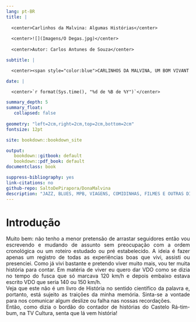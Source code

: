 ```yaml
---
lang: pt-BR
title: |
  
  <center>Carlinhos da Malvina: Algumas Histórias</center> 
  
  <center>![](Imagens/O Degas.jpg)</center>
  
  <center>Autor: Carlos Antunes de Souza</center>

subtitle: |

  <center><span style="color:blue">CARLINHOS DA MALVINA, UM BOM VIVANT NA SUA PRÓPRIA DEFINIÇÃO: MINHA FAMÍLIA E MINHA CIDADE</center>

date: |

  <center>`r format(Sys.time(), "%d de %B de %Y")`</center>

summary_depth: 5
summary_float:
   collapsed: false
   
geometry: "left=2cm,right=2cm,top=2cm,bottom=2cm"
fontsize: 12pt

site: bookdown::bookdown_site

output: 
   bookdown::gitbook: default
   bookdown::pdf_book: default
documentclass: book

suppress-bibliography: yes
link-citations: no
github-repo: SaltoDePirapora/DonaMalvina
description: "JAZZ, BLUES, MPB, VIAGENS, COMIDINHAS, FILMES E OUTRAS DIVAGAÇÕES BY CARLINHOS DA MALVINA, UM BOM VIVANT NA SUA PRÓPRIA DEFINIÇÃO"
---
```


# Introdução {-}
<div style="text-align: justify">
Muito bem: não tenho a menor pretensão de arrastar seguidores então vou escrevendo e mudando de assunto sem preocupação com a ordem cronológica ou um roteiro estudado ou pré estabelecido. A ideia é fazer apenas um registro de todas as experiências boas que vivi, assisti ou presenciei. Como já vivi bastante e pretendo viver muito mais, vou ter muita história para contar. Em matéria de viver eu quero dar VDO como se dizia no tempo do fusca que só marcava 120 km/h e depois embaixo estava escrito VDO que seria 140 ou 150 km/h.      
Veja que este não é um livro de História no sentido científico da palavra e, portanto, está sujeito as traições da minha memória. Sinta-se a vontade para nos comunicar algum deslize ou falha nas nossas recordações.     
Então, como dizia o bordão do contador de histórias do Castelo Rá-tim-bum, na TV Cultura, senta que lá vem história!       
